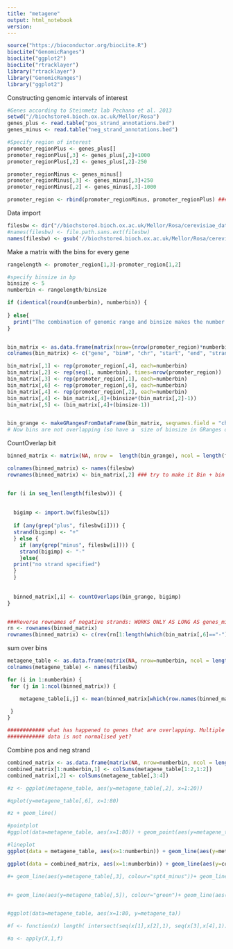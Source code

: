 ---
title: "metagene"
output: html_notebook
version: 
---

```{r}
source("https://bioconductor.org/biocLite.R")
biocLite("GenomicRanges")
biocLite("ggplot2")
biocLite("rtracklayer")
library("rtracklayer")
library("GenomicRanges")
library("ggplot2")
```

Constructing genomic intervals of interest
```{r}
#Genes according to Steinmetz lab Pechano et al. 2013
setwd("//biochstore4.bioch.ox.ac.uk/Mellor/Rosa")
genes_plus <- read.table("pos_strand_annotations.bed")
genes_minus <- read.table("neg_strand_annotations.bed")

#Specify region of interest
promoter_regionPlus <- genes_plus[]
promoter_regionPlus[,3] <- genes_plus[,2]+1000
promoter_regionPlus[,2] <- genes_plus[,2]-250

promoter_regionMinus <- genes_minus[]
promoter_regionMinus[,3] <- genes_minus[,3]+250
promoter_regionMinus[,2] <- genes_minus[,3]-1000

promoter_region <- rbind(promoter_regionMinus, promoter_regionPlus) ### don't change the order of minus/plus region without changing the renaming of the rownames of the minus strand just after the CountOverlap bit (chunk 5)

```



Data import
```{r}
filesbw <- dir("//biochstore4.bioch.ox.ac.uk/Mellor/Rosa/cerevisiae_dataForRosa", pattern = glob2rx("uzun*.bw"), full.names=TRUE)
#names(filesbw) <- file.path.sans.ext(filesbw)
names(filesbw) <- gsub('//biochstore4.bioch.ox.ac.uk/Mellor/Rosa/cerevisiae_dataForRosa|*_NETseq_minus.bw|*_NETseq_plus.bw|/uzun_*', '', filesbw)
``` 


Make a matrix with the bins for every gene
```{r}
rangelength <- promoter_region[1,3]-promoter_region[1,2]

#specify binsize in bp
binsize <- 5
numberbin <- rangelength/binsize

if (identical(round(numberbin), numberbin)) {
  
} else{
  print("The combination of genomic range and binsize makes the number of bins not an integer. So either change them or fix this problem in the code")
}


bin_matrix <- as.data.frame(matrix(nrow=(nrow(promoter_region)*numberbin), ncol=6))
colnames(bin_matrix) <- c("gene", "bin#", "chr", "start", "end", "strand")

bin_matrix[,1] <- rep(promoter_region[,4], each=numberbin)
bin_matrix[,2] <- rep(seq(1, numberbin), times=nrow(promoter_region))
bin_matrix[,3] <- rep(promoter_region[,1], each=numberbin)
bin_matrix[,6] <- rep(promoter_region[,6], each=numberbin)
bin_matrix[,4] <- rep(promoter_region[,2], each=numberbin)
bin_matrix[,4] <- bin_matrix[,4]+(binsize*(bin_matrix[,2]-1))
bin_matrix[,5] <- (bin_matrix[,4]+(binsize-1))


bin_grange <- makeGRangesFromDataFrame(bin_matrix, seqnames.field = "chr", start.field = "start", end.field = "end", keep.extra.columns = TRUE)
# Now bins are not overlapping (so have a  size of binsize in GRanges object) and the last bp in the promoter region is lost...
```

CountOverlap bit
```{r}

binned_matrix <- matrix(NA, nrow =  length(bin_grange), ncol = length(filesbw))

colnames(binned_matrix) <- names(filesbw)
rownames(binned_matrix) <- bin_matrix[,2] ### try to make it Bin + bin number


for (i in seq_len(length(filesbw))) {
  
  
  bigimp <- import.bw(filesbw[i])
  
  if (any(grep("plus", filesbw[i]))) {
  strand(bigimp) <- "+"
  } else {
    if (any(grep("minus", filesbw[i]))) {
    strand(bigimp) <- "-"
    }else{
  print("no strand specified")
  }
  }
  
  
  binned_matrix[,i] <- countOverlaps(bin_grange, bigimp)
}


###Reverse rownames of negative strands: WORKS ONLY AS LONG AS genes_minus is first half, otherwise you have to change this bit
rn <- rownames(binned_matrix)
rownames(binned_matrix) <- c(rev(rn[1:length(which(bin_matrix[,6]=="-"))]), rn[(length(which(bin_matrix[,6]=="-"))+1):length(rn)])

```



sum over bins

```{r}
metagene_table <- as.data.frame(matrix(NA, nrow=numberbin, ncol = length(filesbw)))
colnames(metagene_table) <- names(filesbw) 

for (i in 1:numberbin) { 
 for (j in 1:ncol(binned_matrix)) {

    metagene_table[i,j] <- mean(binned_matrix[which(row.names(binned_matrix)==i),j])

 }
}

############ what has happened to genes that are overlapping. Multiple transcription start sites.
############ data is not normalised yet?
```


Combine pos and neg strand
```{r}
combined_matrix <- as.data.frame(matrix(NA, nrow=numberbin, ncol = length(filesbw)/2))
combined_matrix[1:numberbin,1] <- colSums(metagene_table[1:2,1:2])
combined_matrix[,2] <- colSums(metagene_table[,3:4])


```


```{r}
#z <- ggplot(metagene_table, aes(y=metagene_table[,2], x=1:20))

#qplot(y=metagene_table[,6], x=1:80)

#z + geom_line()

#pointplot
#ggplot(data=metagene_table, aes(x=1:80)) + geom_point(aes(y=metagene_table[,1]), color="darkblue")+ geom_point(aes(y=metagene_table[,2]), color="red")+ geom_point(aes(y=metagene_table[,3]), color="orange")+ geom_point(aes(y=metagene_table[,4]), color= "cornflowerblue")+ geom_point(aes(y=metagene_table[,5]), colour="green")+ geom_point(aes(y=metagene_table[,6]), colour="purple") 

#lineplot
ggplot(data = metagene_table, aes(x=1:numberbin)) + geom_line(aes(y=metagene_table[,1], colour="dst1_minus"))+ geom_line(aes(y=metagene_table[,2], colour="dst1_plus"))+ geom_line(aes(y=metagene_table[,3], colour="spt4_minus"))+ geom_line(aes(y=metagene_table[,4], colour= "spt4_plus")) + scale_colour_manual("", breaks = c("dst1_minus", "dst1_plus", "spt4_minus","spt4_plus"), values = c("red", "green", "blue","cornflowerblue"))

ggplot(data = combined_matrix, aes(x=1:numberbin)) + geom_line(aes(y=combined_matrix[,1], colour="dst1"))+ geom_line(aes(y=combined_matrix[,2], colour="spt4"))+ scale_colour_manual("", breaks = c("dst1", "spt4"), values = c("orange","cornflowerblue"))

#+ geom_line(aes(y=metagene_table[,3], colour="spt4_minus"))+ geom_line(aes(y=metagene_table[,4], colour= "spt4_plus")) + scale_colour_manual("", breaks = c("dst1_minus", "dst1_plus", "spt4_minus","spt4_plus"), values = c("red", "green", "blue","cornflowerblue"))


#+ geom_line(aes(y=metagene_table[,5]), colour="green")+ geom_line(aes(y=metagene_table[,6]), colour="purple")+scale_fill_discrete(labels = c("1", "2", "3", "4", "5", "6"))+theme(legend.position="right")


#ggplot(data=metagene_table, aes(x=1:80, y=metagene_ta))
```
















```{r}
#f <- function(x) length( intersect(seq(x[1],x[2],1), seq(x[3],x[4],1)) )

#a <- apply(X,1,f)






```




